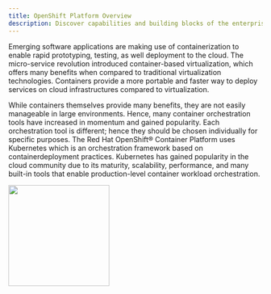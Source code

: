 ```yaml
---
title: OpenShift Platform Overview
description: Discover capabilities and building blocks of the enterprise container platform
---
```



Emerging software applications are making use of containerization to enable rapid prototyping, testing, as well
deployment to the cloud. The micro-service revolution introduced container-based virtualization, which offers
many benefits when compared to traditional virtualization technologies. Containers provide a more portable
and faster way to deploy services on cloud infrastructures compared to virtualization.   

While containers themselves provide many benefits, they are not easily manageable in large environments.
Hence, many container orchestration tools have increased in momentum and gained popularity. Each
orchestration tool is different; hence they should be chosen individually for specific purposes. The Red Hat
OpenShift® Container Platform uses Kubernetes which is an orchestration framework based on containerdeployment practices. Kubernetes has gained popularity in the cloud community due to its maturity, scalability,
performance, and many built-in tools that enable production-level container workload orchestration. 


<img src="images/ocp-capabilities-101.png" width="200"/>




